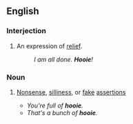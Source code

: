 ==English==

===Interjection===
{{en-interj}}

# {{context|US|South}} An expression of [[relief]].
#:''I am all done. '''Hooie'''!''

===Noun===
{{en-noun|-}}

# {{slang}} [[nonsense|Nonsense]], [[silliness]], or [[fake]] [[assertions]]
#*''You're full of '''hooie'''.''
#*''That's a bunch of '''hooie'''.''